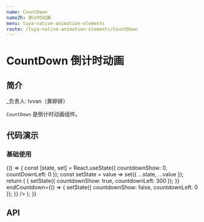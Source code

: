 ```yaml
---
name: CountDown
nameZh: 倒计时动画
menu: tuya-native-animation-elements
route: /tuya-native-animation-elements/CountDown
---
```



# CountDown 倒计时动画

## 简介

\_负责人: Ivvan（黄婷婷）

`CountDown` 是倒计时动画组件。

## 代码演示

### 基础使用

<Playground>
  {() => {
    const [state, set] = React.useState({ countdownShow: 0, countDownLeft: 0 });
    const setState = value => set({ ...state, ...value });
    return (
      <View style={{ height: '100%', alignItems: 'center', justifyContent: 'center' }}>
        <CountDown
          countDownShow={state.countdownShow}
          countdownLeft={state.countdownLeft}
          // duration={400}
          // style={{
          //   backgroundColor: '#000',
          //   width: 120,
          //   height: 120,
          //   paddingTop: 40,
          //   paddingBottom: 40,
          // }}
          // activeBgColor="#000"
          // color="blue"
          // size={{ width: 30, height: 30 }}
          startCountdown={() => {
            setState({ countdownShow: true, countdownLeft: 300 });
          }}
          endCountdown={() => {
            setState({ countdownShow: false, countdownLeft: 0 });
          }}
        />
      </View>
    );
  }}
</Playground>

## API

<Props path="tuya-native-animation-elements/src/components/countdown/index.js" of={CountDown} />
